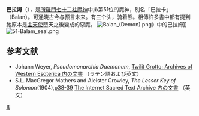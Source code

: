 '''巴拉姆'''（{{lang-en|'''Balam'''}}），是[[所羅門七十二柱魔神|所羅門七十二柱魔神]]中排第51位的魔神，別名「巴拉卡」（Balan）。可通晓古今与预言未来。有三个头，骑着熊。相傳許多書中都有提到祂原本是[[主天使|主天使]]墮天之後變成的惡魔。
[[File:Balan_(Demon).png|thumb]]》中的巴拉姆]]
[[File:51-Balam_seal.png|thumb]]

== 参考文献 ==
* Johann Weyer, ''Pseudomonarchia Daemonum'', [http://www.esotericarchives.com/solomon/weyer.htm Twilit Grotto: Archives of Western Esoterica 内の文書] {{WebCite|url=https://www.webcitation.org/6IGSsvZjr?url=http://www.esotericarchives.com/solomon/weyer.htm |date=20130721000243 |dateformat=iso }}（ラテン語および英文）
* S.L. MacGregor Mathers and Aleister Crowley, ''The Lesser Key of Solomon''(1904),[http://www.sacred-texts.com/grim/lks/lks05.htm p38-39] {{WebCite|url=https://www.webcitation.org/66dbvepRp?url=http://www.sacred-texts.com/grim/lks/lks05.htm |date=20120403023119 |dateformat=iso }} [http://www.sacred-texts.com/grim/lks/index.htm The Internet Sacred Text Archive 内の文書] {{Wayback|url=http://www.sacred-texts.com/grim/lks/index.htm |date=20101202152038 }}（英文）

{{所羅門七十二柱魔神}}

[[Category:所羅門七十二柱魔神|B]]